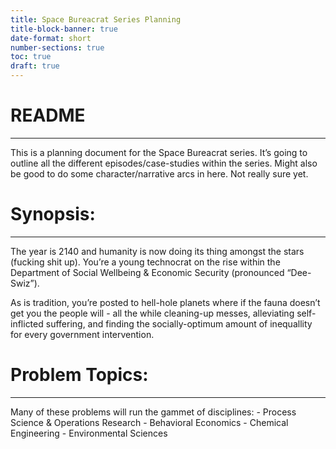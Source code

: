 ```yaml
---
title: Space Bureacrat Series Planning 
title-block-banner: true
date-format: short
number-sections: true
toc: true
draft: true
---
```

# README
___
This is a planning document for the Space Bureacrat series. It's going to outline all the different episodes/case-studies within the series. Might also be good to do some character/narrative arcs in here. Not really sure yet.

# Synopsis:
___
The year is 2140 and humanity is now doing its thing amongst the stars (fucking shit up). You're a young technocrat on the rise within the Department of Social Wellbeing & Economic Security (pronounced "Dee-Swiz"). 

As is tradition, you're posted to hell-hole planets where if the fauna doesn't get you the people will - all the while cleaning-up messes, alleviating self-inflicted suffering, and finding the socially-optimum amount of inequallity for every government intervention.

# Problem Topics:
___
Many of these problems will run the gammet of disciplines:
    - Process Science & Operations Research
    - Behavioral Economics
    - Chemical Engineering
    - Environmental Sciences

